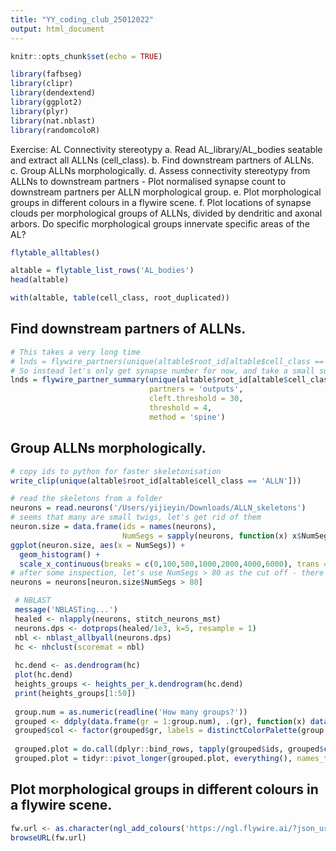```yaml
---
title: "YY_coding_club_25012022"
output: html_document
---
```


```r
knitr::opts_chunk$set(echo = TRUE)

library(fafbseg)
library(clipr)
library(dendextend)
library(ggplot2)
library(plyr)
library(nat.nblast)
library(randomcoloR)
```

Exercise: AL Connectivity stereotypy
a. Read AL_library/AL_bodies seatable and extract all ALLNs (cell_class).
b. Find downstream partners of ALLNs.
c. Group ALLNs morphologically.
d. Assess connectivity stereotypy from ALLNs to downstream partners - Plot normalised synapse count to downstream partners per ALLN morphological group.
e. Plot morphological groups in different colours in a flywire scene.
f. Plot locations of synapse clouds per morphological groups of ALLNs, divided by dendritic and axonal arbors. Do specific morphological groups innervate specific areas of the AL?

```r
flytable_alltables()
```

```r
altable = flytable_list_rows('AL_bodies')
head(altable)
```

```r
with(altable, table(cell_class, root_duplicated))
```

## Find downstream partners of ALLNs.
```r
# This takes a very long time 
# lnds = flywire_partners(unique(altable$root_id[altable$cell_class == 'ALLN']), partners = 'outputs', details = T, method = 'spine')
# So instead let's only get synapse number for now, and take a small subset for locations 
lnds = flywire_partner_summary(unique(altable$root_id[altable$cell_class == 'ALLN' & altable$root_id %in% names(neurons)]), 
                               partners = 'outputs', 
                               cleft.threshold = 30, 
                               threshold = 4, 
                               method = 'spine')
```

## Group ALLNs morphologically. 
```r
# copy ids to python for faster skeletonisation 
write_clip(unique(altable$root_id[altable$cell_class == 'ALLN']))

# read the skeletons from a folder 
neurons = read.neurons('/Users/yijieyin/Downloads/ALLN_skeletons')
# seems that many are small twigs, let's get rid of them 
neuron.size = data.frame(ids = names(neurons), 
                         NumSegs = sapply(neurons, function(x) x$NumSegs))
ggplot(neuron.size, aes(x = NumSegs)) + 
  geom_histogram() + 
  scale_x_continuous(breaks = c(0,100,500,1000,2000,4000,6000), trans = 'log1p')
# after some inspection, let's use NumSegs > 80 as the cut off - there will be some small segments in the data. 
neurons = neurons[neuron.size$NumSegs > 80]
```

```r
 # NBLAST 
 message('NBLASTing...')
 healed <- nlapply(neurons, stitch_neurons_mst)
 neurons.dps <- dotprops(healed/1e3, k=5, resample = 1)
 nbl <- nblast_allbyall(neurons.dps)
 hc <- nhclust(scoremat = nbl) 
 
 hc.dend <- as.dendrogram(hc)
 plot(hc.dend)
 heights_groups <- heights_per_k.dendrogram(hc.dend)
 print(heights_groups[1:50])
 
 group.num = as.numeric(readline('How many groups?'))
 grouped <- ddply(data.frame(gr = 1:group.num), .(gr), function(x) data.frame(ids = subset(hc, k = group.num, groups = x), gr = x))
 grouped$col <- factor(grouped$gr, labels = distinctColorPalette(group.num))
 
 grouped.plot = do.call(dplyr::bind_rows, tapply(grouped$ids, grouped$col, function(x) sample(x, size = 4)))
 grouped.plot = tidyr::pivot_longer(grouped.plot, everything(), names_to = 'col', values_to = 'ids')
```

## Plot morphological groups in different colours in a flywire scene.
```r
fw.url <- as.character(ngl_add_colours('https://ngl.flywire.ai/?json_url=https://globalv1.flywire-daf.com/nglstate/5579893458862080', grouped.plot[c('ids','col')]))
browseURL(fw.url)
```












